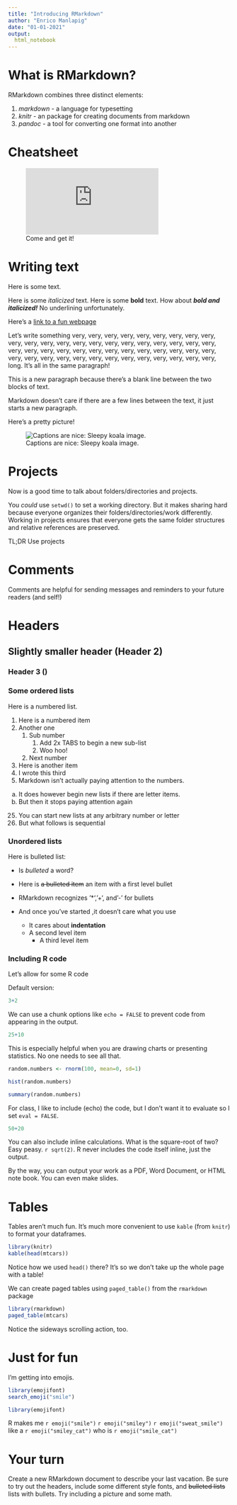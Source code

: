 ```yaml
---
title: "Introducing RMarkdown"
author: "Enrico Manlapig"
date: "01-01-2021"
output:
  html_notebook
---
```


<!-- 
This stuff is called the YAML 
    toc: TRUE
    toc_float: TRUE
    fig_caption: TRUE
    theme: cerulean
-->
# What is RMarkdown?

RMarkdown combines three distinct elements:

1. *markdown* - a language for typesetting
2. *knitr* - an package for creating documents from markdown
3. *pandoc* - a tool for converting one format into another


# Cheatsheet
![Come and get it!](https://www.rstudio.com/wp-content/uploads/2015/03/rmarkdown-reference.pdf)

# Writing text 

Here is some text.

Here is some *italicized* text.  Here is some **bold** text.  How about ***bold and italicized!*** No underlining unfortunately.

Here's a [link to a fun webpage](https://littlealchemy2.com/)

Let's write something very, very, very, very, very, very, very, very, very, very, very, very, very, very, very, very, very, very, very, very, very, very, very, very, very, very, very, very, very, very, very, very, very, very, very, very, very, very, very, very, very, very, very, 
very, 
very, 
very, 
very, 
very, 
long.
It's all in the same paragraph!

This is a new paragraph because there's a blank line between the two blocks of text. 










Markdown doesn't care if there are a few lines between the text, it just starts a new paragraph.

Here's a pretty picture!

![Captions are nice: Sleepy koala image. ](images/topic02/sleepy_koala.jpg)








# Projects

Now is a good time to talk about folders/directories and projects.

You *could* use `setwd()` to set a working directory.  But it makes sharing hard because everyone organizes their folders/directories/work differently. Working in projects ensures that everyone gets the same folder structures and relative references are preserved. 

TL;DR Use projects




# Comments

Comments are helpful for sending messages and reminders to your future readers (and self!)

<!-- Here is short comment -->


<!-- 
A 

very

long

comment 
-->


# Headers 
## Slightly smaller header (Header 2)

### Header 3 ()



### Some ordered lists

Here is a numbered list.

1. Here is a numbered item
1. Another one
    1. Sub number
        1. Add 2x TABS to begin a new sub-list
        2. Woo hoo!
    2. Next number
2. Here is another item
3. I wrote this third
1000. Markdown isn't actually paying attention to the numbers.


a. It does however begin new lists if there are letter items.
a. But then it stops paying attention again


25. You can start new lists at any arbitrary number or letter
39. But what follows is sequential


### Unordered lists

Here is bulleted list:

* Is *bulleted* a word?
* Here is ~~a bulleted item~~ an item with a first level bullet
* RMarkdown recognizes '*', '+', and '-' for bullets
- And once you've started ,it doesn't care what you use

    + It cares about **indentation**
    + A second level item
        - A third level item
        




### Including R code

Let's allow for some R code

Default version:

```r
3+2
```

We can use a chunk options like `echo = FALSE` to prevent code from appearing in the output.
```r
25+10
```

This is especially helpful when you are drawing charts or presenting statistics.  No one needs to see all that.

```r
random.numbers <- rnorm(100, mean=0, sd=1)

hist(random.numbers)

summary(random.numbers)
```


For class, I like to include (echo) the code, but I don't want it to evaluate so I set `eval = FALSE`.
```r
50+20
```

You can also include inline calculations.  What is the square-root of two? Easy peasy. `r sqrt(2)`. R never includes the code itself inline, just the output.

By the way, you can output your work as a PDF, Word Document, or HTML note book.  You can even make slides.  


# Tables

Tables aren't much fun.  It's much more convenient to use `kable` (from `knitr`) to format your dataframes.

```r
library(knitr)
kable(head(mtcars))
```

Notice how we used `head()` there?  It's so we don't take up the whole page with a table!

We can create paged tables using `paged_table()` from the `rmarkdown` package

```r
library(rmarkdown)
paged_table(mtcars)
```

Notice the sideways scrolling action, too.


# Just for fun

I'm getting into emojis.

```r
library(emojifont)
search_emoji("smile")
```

```r
library(emojifont)
```

R makes me `r emoji("smile")` `r emoji("smiley")` `r emoji("sweat_smile")` like a `r emoji("smiley_cat")` who is `r emoji("smile_cat")`


# Your turn

Create a new RMarkdown document to describe your last vacation.  Be sure to try out the headers, include some different style fonts, and ~~bulleted lists~~ lists with bullets.  Try including a picture and some math.  

